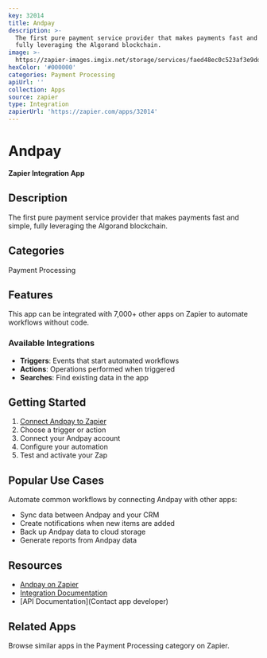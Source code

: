 ```yaml
---
key: 32014
title: Andpay
description: >-
  The first pure payment service provider that makes payments fast and simple,
  fully leveraging the Algorand blockchain.
image: >-
  https://zapier-images.imgix.net/storage/services/faed48ec0c523af3e9dd0846ee5b8c8a.png?auto=format%2Ccompress&ixlib=python-3.0.0&q=50
hexColor: '#000000'
categories: Payment Processing
apiUrl: ''
collection: Apps
source: zapier
type: Integration
zapierUrl: 'https://zapier.com/apps/32014'
---
```

# Andpay

**Zapier Integration App**

## Description

The first pure payment service provider that makes payments fast and simple, fully leveraging the Algorand blockchain.

## Categories

Payment Processing

## Features

This app can be integrated with 7,000+ other apps on Zapier to automate workflows without code.

### Available Integrations

- **Triggers**: Events that start automated workflows
- **Actions**: Operations performed when triggered
- **Searches**: Find existing data in the app

## Getting Started

1. [Connect Andpay to Zapier](https://zapier.com/apps/32014)
2. Choose a trigger or action
3. Connect your Andpay account
4. Configure your automation
5. Test and activate your Zap

## Popular Use Cases

Automate common workflows by connecting Andpay with other apps:

- Sync data between Andpay and your CRM
- Create notifications when new items are added
- Back up Andpay data to cloud storage
- Generate reports from Andpay data

## Resources

- [Andpay on Zapier](https://zapier.com/apps/32014)
- [Integration Documentation](https://zapier.com/apps/32014/integrations)
- [API Documentation](Contact app developer)

## Related Apps

Browse similar apps in the Payment Processing category on Zapier.
